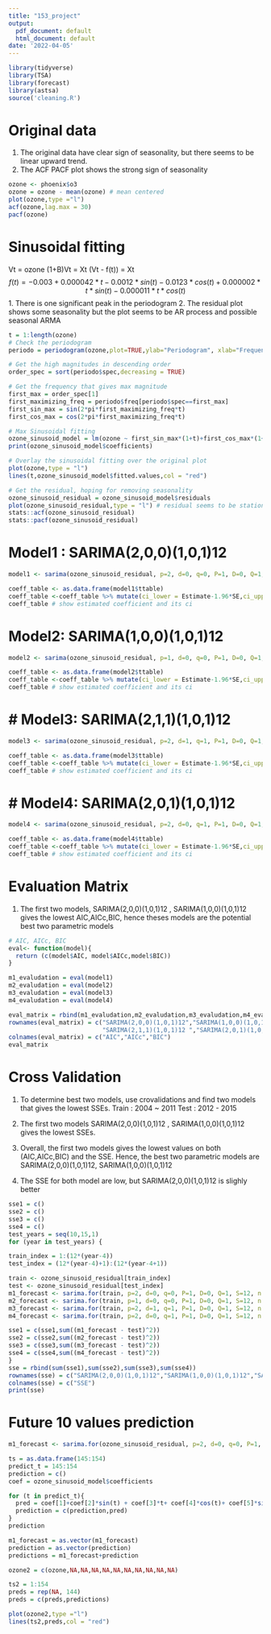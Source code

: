 ```yaml
---
title: "153_project"
output:
  pdf_document: default
  html_document: default
date: '2022-04-05'
---
```


```r
library(tidyverse)
library(TSA)
library(forecast)
library(astsa)
source('cleaning.R')
```

  
# Original data
1. The original data have clear sign of seasonality, but there seems to be linear upward trend.
2. The ACF PACF plot shows the strong sign of seasonality
```r
ozone <- phoenix$o3
ozone = ozone - mean(ozone) # mean centered
plot(ozone,type ="l")
acf(ozone,lag.max = 30)
pacf(ozone)
```


# Sinusoidal fitting
Vt = ozone
(1+B)Vt = Xt
(Vt - f(t)) = Xt
$$f(t) = -0.003 + 0.000042*t - 0.0012*sin(t) -0.0123*cos(t) + 0.000002*t* sin(t) -0.000011*t*cos(t)$$ 
 1. There is one significant peak in the periodogram
 2. The residual plot shows some seasonality but the plot seems to be AR process and possible seasonal ARMA
```r
t = 1:length(ozone)
# Check the periodogram
periodo = periodogram(ozone,plot=TRUE,ylab="Periodogram", xlab="Frequency") # There is one significant peak

# Get the high magnitudes in descending order
order_spec = sort(periodo$spec,decreasing = TRUE)

# Get the frequency that gives max magnitude
first_max = order_spec[1]
first_maximizing_freq = periodo$freq[periodo$spec==first_max]
first_sin_max = sin(2*pi*first_maximizing_freq*t)
first_cos_max = cos(2*pi*first_maximizing_freq*t)

# Max Sinusoidal fitting
ozone_sinusoid_model = lm(ozone ~ first_sin_max*(1+t)+first_cos_max*(1+t))
print(ozone_sinusoid_model$coefficients)

# Overlay the sinusoidal fitting over the original plot
plot(ozone,type = "l")
lines(t,ozone_sinusoid_model$fitted.values,col = "red")

# Get the residual, hoping for removing seasonality
ozone_sinusoid_residual = ozone_sinusoid_model$residuals
plot(ozone_sinusoid_residual,type = "l") # residual seems to be stationary
stats::acf(ozone_sinusoid_residual)
stats::pacf(ozone_sinusoid_residual)
```



# Model1 : SARIMA(2,0,0)(1,0,1)12 
```r
model1 <- sarima(ozone_sinusoid_residual, p=2, d=0, q=0, P=1, D=0, Q=1, S=12) # fit the model

coeff_table <- as.data.frame(model1$ttable)
coeff_table <-coeff_table %>% mutate(ci_lower = Estimate-1.96*SE,ci_upper =  Estimate+1.96*SE) 
coeff_table # show estimated coefficient and its ci
```
# Model2: SARIMA(1,0,0)(1,0,1)12 
```r
model2 <- sarima(ozone_sinusoid_residual, p=1, d=0, q=0, P=1, D=0, Q=1, S=12) # fit the model

coeff_table <- as.data.frame(model2$ttable)
coeff_table <-coeff_table %>% mutate(ci_lower = Estimate-1.96*SE,ci_upper =  Estimate+1.96*SE) 
coeff_table # show estimated coefficient and its ci
```

# # Model3: SARIMA(2,1,1)(1,0,1)12 
```r
model3 <- sarima(ozone_sinusoid_residual, p=2, d=1, q=1, P=1, D=0, Q=1, S=12) # fit the model

coeff_table <- as.data.frame(model3$ttable)
coeff_table <-coeff_table %>% mutate(ci_lower = Estimate-1.96*SE,ci_upper =  Estimate+1.96*SE) 
coeff_table # show estimated coefficient and its ci
```

# # Model4: SARIMA(2,0,1)(1,0,1)12 
```r
model4 <- sarima(ozone_sinusoid_residual, p=2, d=0, q=1, P=1, D=0, Q=1, S=12) # fit the model

coeff_table <- as.data.frame(model4$ttable)
coeff_table <-coeff_table %>% mutate(ci_lower = Estimate-1.96*SE,ci_upper =  Estimate+1.96*SE) 
coeff_table # show estimated coefficient and its ci
```
# Evaluation Matrix
1. The first two models, SARIMA(2,0,0)(1,0,1)12 , SARIMA(1,0,0)(1,0,1)12 gives the lowest AIC,AICc,BIC, hence theses
     models are the potential best two parametric models
```r
# AIC, AICc, BIC
eval<- function(model){
  return (c(model$AIC, model$AICc,model$BIC))
}

m1_evaludation = eval(model1)
m2_evaludation = eval(model2)
m3_evaludation = eval(model3)
m4_evaludation = eval(model4)

eval_matrix = rbind(m1_evaludation,m2_evaludation,m3_evaludation,m4_evaludation)
rownames(eval_matrix) = c("SARIMA(2,0,0)(1,0,1)12","SARIMA(1,0,0)(1,0,1)12",
                          "SARIMA(2,1,1)(1,0,1)12 ","SARIMA(2,0,1)(1,0,1)12 ")
colnames(eval_matrix) = c("AIC","AICc","BIC")
eval_matrix
```


# Cross Validation 
1. To determine best two models, use crovalidations and find two models that gives the lowest SSEs.
  Train : 2004 ~ 2011
  Test : 2012 - 2015


2. The first two models  SARIMA(2,0,0)(1,0,1)12 , SARIMA(1,0,0)(1,0,1)12 gives the lowest SSEs.

3. Overall, the first two models gives the lowest values on both (AIC,AICc,BIC) and the SSE. Hence, the best two
   parametric models are  SARIMA(2,0,0)(1,0,1)12, SARIMA(1,0,0)(1,0,1)12
   
4. The SSE for both model are low, but SARIMA(2,0,0)(1,0,1)12 is slighly better

```r
sse1 = c()
sse2 = c()
sse3 = c()
sse4 = c()
test_years = seq(10,15,1)
for (year in test_years) {

train_index = 1:(12*(year-4))
test_index = (12*(year-4)+1):(12*(year-4+1))

train <- ozone_sinusoid_residual[train_index]
test <- ozone_sinusoid_residual[test_index]
m1_forecast <- sarima.for(train, p=2, d=0, q=0, P=1, D=0, Q=1, S=12, n.ahead=12)$pred
m2_forecast <- sarima.for(train, p=1, d=0, q=0, P=1, D=0, Q=1, S=12, n.ahead=12)$pred
m3_forecast <- sarima.for(train, p=2, d=1, q=1, P=1, D=0, Q=1, S=12, n.ahead=12)$pred
m4_forecast <- sarima.for(train, p=2, d=0, q=1, P=1, D=0, Q=1, S=12, n.ahead=12)$pred

sse1 = c(sse1,sum((m1_forecast - test)^2))
sse2 = c(sse2,sum((m2_forecast - test)^2)) 
sse3 = c(sse3,sum((m3_forecast - test)^2)) 
sse4 = c(sse4,sum((m4_forecast - test)^2)) 
}
sse = rbind(sum(sse1),sum(sse2),sum(sse3),sum(sse4))
rownames(sse) = c("SARIMA(2,0,0)(1,0,1)12","SARIMA(1,0,0)(1,0,1)12","SARIMA(2,1,1)(1,0,1)12","SARIMA(2,0,1)(1,0,1)12")
colnames(sse) = c("SSE")
print(sse) 
```
 
 
 
# Future 10 values prediction
```r
m1_forecast <- sarima.for(ozone_sinusoid_residual, p=2, d=0, q=0, P=1, D=0, Q=1, S=12, n.ahead=10)$pred

ts = as.data.frame(145:154)
predict_t = 145:154
prediction = c()
coef = ozone_sinusoid_model$coefficients

for (t in predict_t){
  pred = coef[1]+coef[2]*sin(t) + coef[3]*t+ coef[4]*cos(t)+ coef[5]*sin(t)*t + coef[6]*cos(t)*t
  prediction = c(prediction,pred)
}
prediction

m1_forecast = as.vector(m1_forecast)
prediction = as.vector(prediction)
predictions = m1_forecast+prediction

ozone2 = c(ozone,NA,NA,NA,NA,NA,NA,NA,NA,NA,NA)

ts2 = 1:154
preds = rep(NA, 144)
preds = c(preds,predictions)

plot(ozone2,type ="l")
lines(ts2,preds,col = "red")
```

